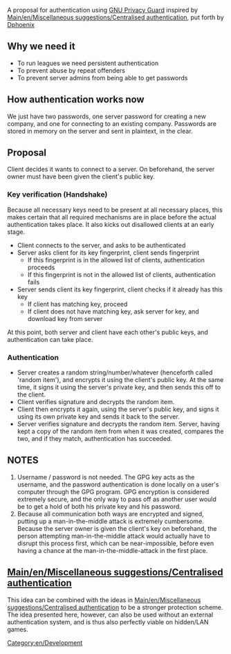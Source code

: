 {{Template:Obsolete}}

A proposal for authentication using [http://gnupg.org/ GNU Privacy Guard] inspired by [[Main/en/Miscellaneous suggestions/Centralised authentication]], put forth by [[Archive/en/Dphoenix|Dphoenix]]

== Why we need it ==

* To run leagues we need persistent authentication
* To prevent abuse by repeat offenders
* To prevent server admins from being able to get passwords

== How authentication works now ==

We just have two passwords, one server password for creating a new company, and one for connecting to an existing company. Passwords are stored in memory on the server and sent in plaintext, in the clear.

== Proposal ==

Client decides it wants to connect to a server. On beforehand, the server owner must have been given the client's public key.

=== Key verification (Handshake) ===

Because all necessary keys need to be present at all necessary places, this makes certain that all required mechanisms are in place before the actual authentication takes place. It also kicks out disallowed clients at an early stage.

* Client connects to the server, and asks to be authenticated
* Server asks client for its key fingerprint, client sends fingerprint
** If this fingerprint is in the allowed list of clients, authentication proceeds
** If this fingerprint is not in the allowed list of clients, authentication fails
* Server sends client its key fingerprint, client checks if it already has this key
** If client has matching key, proceed
** If client does not have matching key, ask server for key, and download key from server

At this point, both server and client have each other's public keys, and authentication can take place.

=== Authentication ===

* Server creates a random string/number/whatever (henceforth called 'random item'), and encrypts it using the client's public key. At the same time, it signs it using the server's private key, and then sends this off to the client.
* Client verifies signature and decrypts the random item.
* Client then encrypts it again, using the server's public key, and signs it using its own private key and sends it back to the server.
* Server verifies signature and decrypts the random item. Server, having kept a copy of the random item from when it was created, compares the two, and if they match, authentication has succeeded.

== NOTES ==

# Username / password is not needed. The GPG key acts as the username, and the password authentication is done locally on a user's computer through the GPG program. GPG encryption is considered extremely secure, and the only way to pass off as another user would be to get a hold of both his private key and his password.
# Because all communication both ways are encrypted and signed, putting up a man-in-the-middle attack is extremely cumbersome. Because the server owner is given the client's key on beforehand, the person attempting man-in-the-middle attack would actually have to disrupt this process first, which can be near-impossible, before even having a chance at the man-in-the-middle-attack in the first place.

== [[Main/en/Miscellaneous suggestions/Centralised authentication]] ==

This idea can be combined with the ideas in [[Main/en/Miscellaneous suggestions/Centralised authentication]] to be a stronger protection scheme. The idea presented here, however, can also be used without an external authentication system, and is thus also perfectly viable on hidden/LAN games.

[[Category:en/Development]]